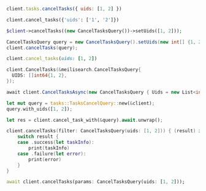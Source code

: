 <CodeGroup>

```javascript JS
client.tasks.cancelTasks({ uids: [1, 2] })
```

```python Python
client.cancel_tasks({'uids': ['1', '2']})
```

```php PHP
$client->cancelTasks((new CancelTasksQuery())->setUids([1, 2]));
```

```java Java
CancelTasksQuery query = new CancelTasksQuery().setUids(new int[] {1, 2})
client.cancelTasks(query);
```

```ruby Ruby
client.cancel_tasks(uids: [1, 2])
```

```go Go
client.CancelTasks(&meilisearch.CancelTasksQuery{
  UIDS: []int64{1, 2},
});
```

```csharp C#
await client.CancelTasksAsync(new CancelTasksQuery { Uids = new List<int> { 1, 2 } });
```

```rust Rust
let mut query = tasks::TasksCancelQuery::new(&client);
query.with_uids([1, 2]);

let res = client.cancel_task_with(&query).await.unwrap();
```

```swift Swift
client.cancelTasks(filter: CancelTasksQuery(uids: [1, 2])) { (result) in
    switch result {
    case .success(let taskInfo):
        print(taskInfo)
    case .failure(let error):
        print(error)
    }
}
```

```dart Dart
await client.cancelTasks(params: CancelTasksQuery(uids: [1, 2]));
```
</CodeGroup>